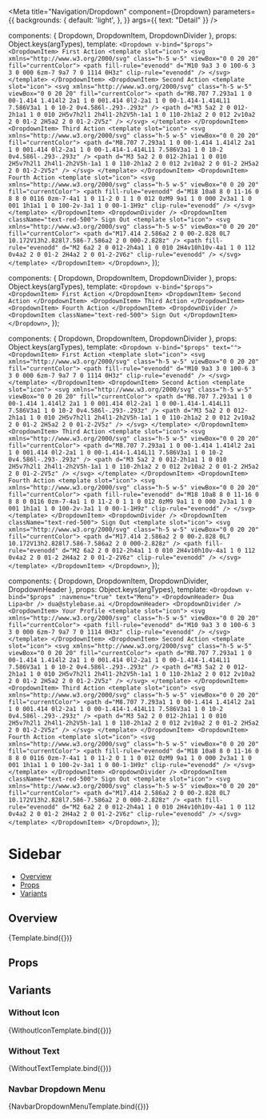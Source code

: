 
<Meta
  title="Navigation/Dropdown"
  component={Dropdown}
  parameters={{
    backgrounds: {
      default: 'light',
    },
  }}
  args={{ text: "Detail" }}
/>

  components: { Dropdown, DropdownItem, DropdownDivider },
  props: Object.keys(argTypes),
  template: `
    <Dropdown v-bind="$props">
      <DropdownItem>
        First Action
        <template slot="icon">
          <svg xmlns="http://www.w3.org/2000/svg" class="h-5 w-5" viewBox="0 0 20 20" fill="currentColor">
            <path fill-rule="evenodd" d="M10 9a3 3 0 100-6 3 3 0 000 6zm-7 9a7 7 0 1114 0H3z" clip-rule="evenodd" />
          </svg>
        </template>
      </DropdownItem>
      <DropdownItem>
        Second Action
        <template slot="icon">
          <svg xmlns="http://www.w3.org/2000/svg" class="h-5 w-5" viewBox="0 0 20 20" fill="currentColor">
            <path d="M8.707 7.293a1 1 0 00-1.414 1.414l2 2a1 1 0 001.414 0l2-2a1 1 0 00-1.414-1.414L11 7.586V3a1 1 0 10-2 0v4.586l-.293-.293z" />
            <path d="M3 5a2 2 0 012-2h1a1 1 0 010 2H5v7h2l1 2h4l1-2h2V5h-1a1 1 0 110-2h1a2 2 0 012 2v10a2 2 0 01-2 2H5a2 2 0 01-2-2V5z" />
          </svg>
        </template>
      </DropdownItem>
      <DropdownItem>
        Third Action
        <template slot="icon">
          <svg xmlns="http://www.w3.org/2000/svg" class="h-5 w-5" viewBox="0 0 20 20" fill="currentColor">
            <path d="M8.707 7.293a1 1 0 00-1.414 1.414l2 2a1 1 0 001.414 0l2-2a1 1 0 00-1.414-1.414L11 7.586V3a1 1 0 10-2 0v4.586l-.293-.293z" />
            <path d="M3 5a2 2 0 012-2h1a1 1 0 010 2H5v7h2l1 2h4l1-2h2V5h-1a1 1 0 110-2h1a2 2 0 012 2v10a2 2 0 01-2 2H5a2 2 0 01-2-2V5z" />
          </svg>
        </template>
      </DropdownItem>
      <DropdownItem>
        Fourth Action
        <template slot="icon">
          <svg xmlns="http://www.w3.org/2000/svg" class="h-5 w-5" viewBox="0 0 20 20" fill="currentColor">
            <path fill-rule="evenodd" d="M18 10a8 8 0 11-16 0 8 8 0 0116 0zm-7-4a1 1 0 11-2 0 1 1 0 012 0zM9 9a1 1 0 000 2v3a1 1 0 001 1h1a1 1 0 100-2v-3a1 1 0 00-1-1H9z" clip-rule="evenodd" />
          </svg>
        </template>
      </DropdownItem>
      <DropdownDivider />
      <DropdownItem className="text-red-500">
        Sign Out
        <template slot="icon">
          <svg xmlns="http://www.w3.org/2000/svg" class="h-5 w-5" viewBox="0 0 20 20" fill="currentColor">
            <path d="M17.414 2.586a2 2 0 00-2.828 0L7 10.172V13h2.828l7.586-7.586a2 2 0 000-2.828z" />
            <path fill-rule="evenodd" d="M2 6a2 2 0 012-2h4a1 1 0 010 2H4v10h10v-4a1 1 0 112 0v4a2 2 0 01-2 2H4a2 2 0 01-2-2V6z" clip-rule="evenodd" />
          </svg>
        </template>
      </DropdownItem>
    </Dropdown>
  `,
});

  components: { Dropdown, DropdownItem, DropdownDivider },
  props: Object.keys(argTypes),
  template: `
    <Dropdown v-bind="$props">
      <DropdownItem>
        First Action
      </DropdownItem>
      <DropdownItem>
        Second Action
      </DropdownItem>
      <DropdownItem>
        Third Action
      </DropdownItem>
      <DropdownItem>
        Fourth Action
      </DropdownItem>
      <DropdownDivider />
      <DropdownItem className="text-red-500">
        Sign Out
      </DropdownItem>
    </Dropdown>
  `,
});

  components: { Dropdown, DropdownItem, DropdownDivider },
  props: Object.keys(argTypes),
  template: `
    <Dropdown v-bind="$props" text="">
      <DropdownItem>
        First Action
        <template slot="icon">
          <svg xmlns="http://www.w3.org/2000/svg" class="h-5 w-5" viewBox="0 0 20 20" fill="currentColor">
            <path fill-rule="evenodd" d="M10 9a3 3 0 100-6 3 3 0 000 6zm-7 9a7 7 0 1114 0H3z" clip-rule="evenodd" />
          </svg>
        </template>
      </DropdownItem>
      <DropdownItem>
        Second Action
        <template slot="icon">
          <svg xmlns="http://www.w3.org/2000/svg" class="h-5 w-5" viewBox="0 0 20 20" fill="currentColor">
            <path d="M8.707 7.293a1 1 0 00-1.414 1.414l2 2a1 1 0 001.414 0l2-2a1 1 0 00-1.414-1.414L11 7.586V3a1 1 0 10-2 0v4.586l-.293-.293z" />
            <path d="M3 5a2 2 0 012-2h1a1 1 0 010 2H5v7h2l1 2h4l1-2h2V5h-1a1 1 0 110-2h1a2 2 0 012 2v10a2 2 0 01-2 2H5a2 2 0 01-2-2V5z" />
          </svg>
        </template>
      </DropdownItem>
      <DropdownItem>
        Third Action
        <template slot="icon">
          <svg xmlns="http://www.w3.org/2000/svg" class="h-5 w-5" viewBox="0 0 20 20" fill="currentColor">
            <path d="M8.707 7.293a1 1 0 00-1.414 1.414l2 2a1 1 0 001.414 0l2-2a1 1 0 00-1.414-1.414L11 7.586V3a1 1 0 10-2 0v4.586l-.293-.293z" />
            <path d="M3 5a2 2 0 012-2h1a1 1 0 010 2H5v7h2l1 2h4l1-2h2V5h-1a1 1 0 110-2h1a2 2 0 012 2v10a2 2 0 01-2 2H5a2 2 0 01-2-2V5z" />
          </svg>
        </template>
      </DropdownItem>
      <DropdownItem>
        Fourth Action
        <template slot="icon">
          <svg xmlns="http://www.w3.org/2000/svg" class="h-5 w-5" viewBox="0 0 20 20" fill="currentColor">
            <path fill-rule="evenodd" d="M18 10a8 8 0 11-16 0 8 8 0 0116 0zm-7-4a1 1 0 11-2 0 1 1 0 012 0zM9 9a1 1 0 000 2v3a1 1 0 001 1h1a1 1 0 100-2v-3a1 1 0 00-1-1H9z" clip-rule="evenodd" />
          </svg>
        </template>
      </DropdownItem>
      <DropdownDivider />
      <DropdownItem className="text-red-500">
        Sign Out
        <template slot="icon">
          <svg xmlns="http://www.w3.org/2000/svg" class="h-5 w-5" viewBox="0 0 20 20" fill="currentColor">
            <path d="M17.414 2.586a2 2 0 00-2.828 0L7 10.172V13h2.828l7.586-7.586a2 2 0 000-2.828z" />
            <path fill-rule="evenodd" d="M2 6a2 2 0 012-2h4a1 1 0 010 2H4v10h10v-4a1 1 0 112 0v4a2 2 0 01-2 2H4a2 2 0 01-2-2V6z" clip-rule="evenodd" />
          </svg>
        </template>
      </DropdownItem>
    </Dropdown>
  `,
});

  components: { Dropdown, DropdownItem, DropdownDivider, DropdownHeader },
  props: Object.keys(argTypes),
  template: `
    <Dropdown v-bind="$props" :navmenu="true" text="Menu">
      <DropdownHeader>
        Dua Lipa<br />
        dua@stylebase.ai
      </DropdownHeader>
      <DropdownDivider />
      <DropdownItem>
        Your Profile
        <template slot="icon">
          <svg xmlns="http://www.w3.org/2000/svg" class="h-5 w-5" viewBox="0 0 20 20" fill="currentColor">
            <path fill-rule="evenodd" d="M10 9a3 3 0 100-6 3 3 0 000 6zm-7 9a7 7 0 1114 0H3z" clip-rule="evenodd" />
          </svg>
        </template>
      </DropdownItem>
      <DropdownItem>
        Second Action
        <template slot="icon">
          <svg xmlns="http://www.w3.org/2000/svg" class="h-5 w-5" viewBox="0 0 20 20" fill="currentColor">
            <path d="M8.707 7.293a1 1 0 00-1.414 1.414l2 2a1 1 0 001.414 0l2-2a1 1 0 00-1.414-1.414L11 7.586V3a1 1 0 10-2 0v4.586l-.293-.293z" />
            <path d="M3 5a2 2 0 012-2h1a1 1 0 010 2H5v7h2l1 2h4l1-2h2V5h-1a1 1 0 110-2h1a2 2 0 012 2v10a2 2 0 01-2 2H5a2 2 0 01-2-2V5z" />
          </svg>
        </template>
      </DropdownItem>
      <DropdownItem>
        Third Action
        <template slot="icon">
          <svg xmlns="http://www.w3.org/2000/svg" class="h-5 w-5" viewBox="0 0 20 20" fill="currentColor">
            <path d="M8.707 7.293a1 1 0 00-1.414 1.414l2 2a1 1 0 001.414 0l2-2a1 1 0 00-1.414-1.414L11 7.586V3a1 1 0 10-2 0v4.586l-.293-.293z" />
            <path d="M3 5a2 2 0 012-2h1a1 1 0 010 2H5v7h2l1 2h4l1-2h2V5h-1a1 1 0 110-2h1a2 2 0 012 2v10a2 2 0 01-2 2H5a2 2 0 01-2-2V5z" />
          </svg>
        </template>
      </DropdownItem>
      <DropdownItem>
        Fourth Action
        <template slot="icon">
          <svg xmlns="http://www.w3.org/2000/svg" class="h-5 w-5" viewBox="0 0 20 20" fill="currentColor">
            <path fill-rule="evenodd" d="M18 10a8 8 0 11-16 0 8 8 0 0116 0zm-7-4a1 1 0 11-2 0 1 1 0 012 0zM9 9a1 1 0 000 2v3a1 1 0 001 1h1a1 1 0 100-2v-3a1 1 0 00-1-1H9z" clip-rule="evenodd" />
          </svg>
        </template>
      </DropdownItem>
      <DropdownDivider />
      <DropdownItem className="text-red-500">
        Sign Out
        <template slot="icon">
          <svg xmlns="http://www.w3.org/2000/svg" class="h-5 w-5" viewBox="0 0 20 20" fill="currentColor">
            <path d="M17.414 2.586a2 2 0 00-2.828 0L7 10.172V13h2.828l7.586-7.586a2 2 0 000-2.828z" />
            <path fill-rule="evenodd" d="M2 6a2 2 0 012-2h4a1 1 0 010 2H4v10h10v-4a1 1 0 112 0v4a2 2 0 01-2 2H4a2 2 0 01-2-2V6z" clip-rule="evenodd" />
          </svg>
        </template>
      </DropdownItem>
    </Dropdown>
  `,
});

# Sidebar

- [Overview](#overview)
- [Props](#props)
- [Variants](#variants)

## Overview

<Canvas>
  <Story name="Overview">
    {Template.bind({})}
  </Story>
</Canvas>

## Props

<ArgsTable story="Overview" />

## Variants

### Without Icon

<Canvas >
  <Story name="Without Icon">
    {WithoutIconTemplate.bind({})}
  </Story>
</Canvas>

### Without Text

<Canvas>
  <Story name="Without Text">
    {WithoutTextTemplate.bind({})}
  </Story>
</Canvas>

### Navbar Dropdown Menu

<Canvas>
  <Story name="Navbar Dropdown Menu">
    {NavbarDropdownMenuTemplate.bind({})}
  </Story>
</Canvas>
